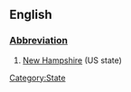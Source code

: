 ==English==
[[Category:State]]
===[[Wiktionary:List of acronyms and abbreviations|Abbreviation]]===
#[[New Hampshire]] (US state)